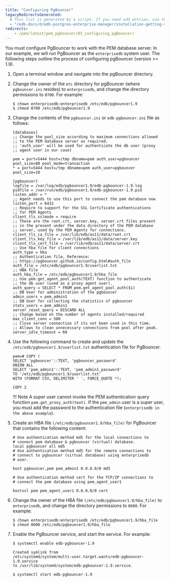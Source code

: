 ```yaml
---
title: "Configuring PgBouncer"
legacyRedirectsGenerated:
  # This list is generated by a script. If you need add entries, use the `legacyRedirects` key.
  - "/edb-docs/d/edb-postgres-enterprise-manager/installation-getting-started/pgbouncer-configuration-guide/8.0/configuring_pgBouncer.html"
redirects:
    - /pem/latest/pem_pgbouncer/03_configuring_pgBouncer/
---
```


You must configure PgBouncer to work with the PEM database server. In our example, we will run PgBouncer as the `enterprisedb` system user. The following steps outline the process of configuring pgBouncer (version >= 1.9).

1.  Open a terminal window and navigate into the pgBouncer directory.

2.  Change the owner of the `etc` directory for pgBouncer (where `pgbouncer.ini` resides) to `enterprisedb`, and change the directory permissions to `0700`. For example:

    ```text
    $ chown enterprisedb:enterprisedb /etc/edb/pgbouncer1.9
    $ chmod 0700 /etc/edb/pgbouncer1.9
    ```

3.  Change the contents of the `pgbouncer.ini` or `edb-pgbouncer.ini` file as follows:

    ```text
    [databases]
    ;; Change the pool_size according to maximum connections allowed
    ;; to the PEM database server as required.
    ;; 'auth_user' will be used for authenticate the db user (proxy
    ;; agent user in our case)

    pem = port=5444 host=/tmp dbname=pem auth_user=pgbouncer
    pool_size=80 pool_mode=transaction
    * = port=5444 host=/tmp dbname=pem auth_user=pgbouncer
    pool_size=10

    [pgbouncer]
    logfile = /var/log/edb/pgbouncer1.9/edb-pgbouncer-1.9.log
    pidfile = /var/run/edb/pgbouncer1.9/edb-pgbouncer-1.9.pid
    listen_addr = *
    ;; Agent needs to use this port to connect the pem database now
    listen_port = 6432
    ;; Require to support for the SSL Certificate authentications
    ;; for PEM Agents
    client_tls_sslmode = require
    ;; These are the root.crt, server.key, server.crt files present
    ;; in the present under the data directory of the PEM database
    ;; server, used by the PEM Agents for connections.
    client_tls_ca_file = /var/lib/edb/as11/data/root.crt
    client_tls_key_file = /var/lib/edb/as11/data/server.key
    client_tls_cert_file = /var/lib/edb/as11/data/server.crt
    ;; Use hba file for client connections
    auth_type = hba
    ;; Authentication file, Reference:
    ;; https://pgbouncer.github.io/config.html#auth_file
    auth_file = /etc/edb/pgbouncer1.9/userlist.txt
    ;; HBA file
    auth_hba_file = /etc/edb/pgbouncer1.9/hba_file
    ;; Use pem.get_agent_pool_auth(TEXT) function to authenticate
    ;; the db user (used as a proxy agent user).
    auth_query = SELECT * FROM pem.get_agent_pool_auth($1)
    ;; DB User for administration of the pgbouncer
    admin_users = pem_admin1
    ;; DB User for collecting the statistics of pgbouncer
    stats_users = pem_admin1
    server_reset_query = DISCARD ALL
    ;; Change based on the number of agents installed/required
    max_client_conn = 500
    ;; Close server connection if its not been used in this time.
    ;; Allows to clean unnecessary connections from pool after peak.
    server_idle_timeout = 60
    ```

4.  Use the following command to create and update the `/etc/edb/pgbouncer1.9/userlist.txt` authentication file for PgBouncer.

    ```text
    pem=# COPY (
    SELECT 'pgbouncer'::TEXT, 'pgbouncer_password'
    UNION ALL
    SELECT 'pem_admin1'::TEXT, 'pem_admin1_password'
    TO '/etc/edb/pgbouncer1.9/userlist.txt'
    WITH (FORMAT CSV, DELIMITER ' ', FORCE_QUOTE *);

    COPY 2
    ```

    !!! Note
        A super user cannot invoke the PEM authentication query function `pem.get_proxy_auth(text)`. If the `pem_admin` user is a super user, you must add the password to the authentication file (`enterprisedb in the above example`).

5.  Create an HBA file `(/etc/edb/pgbouncer1.9/hba_file)` for PgBouncer that contains the following content:

    ```text
    # Use authentication method md5 for the local connections to
    # connect pem database & pgbouncer (virtual) database.
    local pgbouncer all md5
    # Use authentication method md5 for the remote connections to
    # connect to pgbouncer (virtual database) using enterprisedb
    # user.

    host pgbouncer,pem pem_admin1 0.0.0.0/0 md5
    ```

    ```text
    # Use authentication method cert for the TCP/IP connections to
    # connect the pem database using pem_agent_user1

    hostssl pem pem_agent_user1 0.0.0.0/0 cert
    ```

6.  Change the owner of the HBA file `(/etc/edb/pgbouncer1.9/hba_file)` to `enterprisedb`, and change the directory permissions to `0600`. For example:

    ```text
    $ chown enterprisedb:enterprisedb /etc/edb/pgbouncer1.9/hba_file
    $ chmod 0600 /etc/edb/pgbouncer1.9/hba_file
    ```

7.  Enable the PgBouncer service, and start the service. For example:

    ```text
    $ systemctl enable edb-pgbouncer-1.9

    Created symlink from
    /etc/systemd/system/multi-user.target.wants/edb-pgbouncer-1.9.service
    to /usr/lib/systemd/system/edb-pgbouncer-1.9.service.

    $ systemctl start edb-pgbouncer-1.9
    ```
